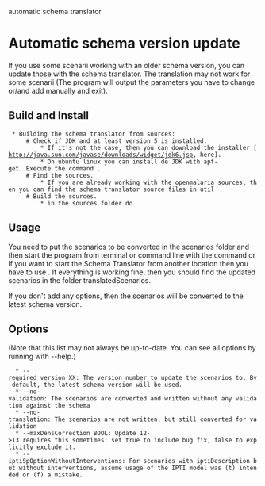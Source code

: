 automatic schema translator

= Automatic schema version update =

If you use some scenarii working with an older schema version, you can update those with the schema translator. The translation may not work for some scenarii (The program will output the parameters you have to change or/and add manually and exit). 


== Build and Install ==
  
  * Building the schema translator from sources:
      # Check if JDK and at least version 5 is installed. 
          * If it's not the case, then you can download the installer [http://java.sun.com/javase/downloads/widget/jdk6.jsp, here]. 
          * On ubuntu linux you can install de JDK with apt-get. Execute the command {{{sudo apt-get install sun-java6-jdk}}}. 
      # Find the sources. 
          * If you are already working with the openmalaria sources, then you can find the schema translator source files in util
      # Build the sources.
          * in the sources folder do {{{javac SchemaTranslator.java}}}

== Usage ==

You need to put the scenarios to be converted in the scenarios folder and then start the program from terminal or command line with the command {{{java SchemaTranslator}}} or if you want to start the Schema Translator from another location then you have to use {{{java -classpath path_to_schematranslator_folder SchemaTranslator}}}. If everything is working fine, then you should find the updated scenarios in the folder translatedScenarios.

If you don't add any options, then the scenarios will be converted to the latest schema version.

== Options ==

(Note that this list may not always be up-to-date. You can see all options by running with --help.)

   * --required_version XX: The version number to update the scenarios to. By default, the latest schema version will be used.
   * --no-validation: The scenarios are converted and written without any validation against the schema
   * --no-translation: The scenarios are not written, but still converted for validation
   * --maxDensCorrection BOOL: Update 12->13 requires this sometimes: set true to include bug fix, false to explicitly exclude it.
   * --iptiSpOptionWithoutInterventions: For scenarios with iptiDescription but without interventions, assume usage of the IPTI model was (t) intended or (f) a mistake.

 